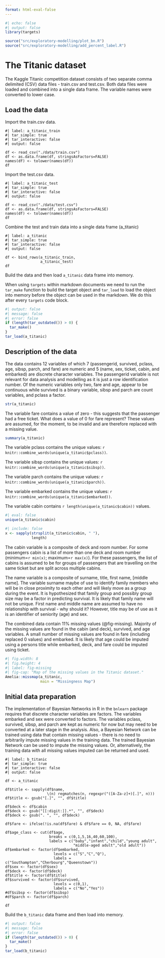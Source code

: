 ```yaml
---
format: html-eval-false
---
```


::: {.content-visible when-format="html-eval-false"}
```r
#| echo: false
#| output: false
library(targets)

source("src/exploratory-modelling/plot_bn.R")
source("src/exploratory-modelling/add_percent_label.R")
```
:::

# The Titanic dataset

The Kaggle Titanic competition dataset consists of two separate comma delimited (CSV) data files - train.csv and test.csv. Both data files were loaded and combined into a single data frame. The variable names were converted to lower case.

## Load the data

Import the train.csv data.

```targets
#| label: a_titanic_train
#| tar_simple: true
#| tar_interactive: false
#| output: false

df <- read_csv("./data/train.csv")
df <- as.data.frame(df, stringsAsFactors=FALSE)
names(df) <- tolower(names(df))
df
```

Import the test.csv data.

```targets
#| label: a_titanic_test
#| tar_simple: true
#| tar_interactive: false
#| output: false

df <- read_csv("./data/test.csv")
df <- as.data.frame(df, stringsAsFactors=FALSE)
names(df) <- tolower(names(df))
df
```

Combine the test and train data into a single data frame (a_titanic)

```targets
#| label: a_titanic
#| tar_simple: true
#| tar_interactive: false
#| output: false

df <- bind_rows(a_titanic_train,
                a_titanic_test)
df
```

Build the data and then load `a_titanic` data frame into memory.

When using `targets` within markdown documents we need to run the `tar_make` function to build the target object and `tar_load` to load the object into memory before the object can be used in the markdown. We do this after every `targets` code block.

```r
#| output: false
#| message: false
#| error: false
if (length(tar_outdated()) > 0) {
  tar_make()
}
tar_load(a_titanic)
```

## Description of the data

The data contains 12 variables of which 7 (passengerid, survived, pclass, age, sibsp, parch, and fare) are numeric and 5 (name, sex, ticket, cabin, and embarked) are discrete character variables. The passengerid variable is not relevant for data analysis and modelling as it is just a row identification number. Of the numeric variables only two, fare and age, appear to be continuous while survived is a binary variable, sibsp and parch are count variables, and pclass a factor.

```r
str(a_titanic)
```

The variable fare contains a value of zero - this suggests that the passenger had a free ticket. What does a value of 0 for fare represent? These values are assumed, for the moment, to be invalid and are therefore replaced with a missing value.

```r
summary(a_titanic)
```

The variable pclass contains the unique values: `r knitr::combine_words(unique(a_titanic$pclass))`.

The variable sibsp contains the unique values: `r knitr::combine_words(unique(a_titanic$sibsp))`.

The variable parch contains the unique values: `r knitr::combine_words(unique(a_titanic$parch))`.

The variable embarked contains the unique values: `r knitr::combine_words(unique(a_titanic$embarked))`.

The variable cabin contains `r length(unique(a_titanic$cabin))` values.

```r
#| eval: false
unique(a_titanic$cabin)
```

```r
#| include: false
x <- sapply(strsplit(a_titanic$cabin, " "),
            length)
```

The cabin variable is a composite of deck and room number. For some passengers cabin is a list of more than one deck and room number (minimum=`r min(x)`; maximum=`r max(x)`). For these passengers, the list of cabins is assumed to be for groups of passengers that are travelling on the same ticket but are split across multiple cabins.

The name variable is a composite of surname, title, first name, \[middle name\]. The variable surname maybe of use to identify family members who will be in close proximity to each other and will likely move as a group during the event. It is hypothesized that family group and possibly group size may be a factor in predicting survival. It is likely that family name will not be unique. First name and middle name are assumed to have no relationship with survival - why should it? However, title may be of use as it is an identifier of seniority (age) and sex.

The combined data contain 11% missing values (@fig-missing). Majority of the missing values are found in the cabin (and deck), survived, and age variables. A small number of missing values are found in fare (including replaced 0 values) and embarked. It is likely that age could be imputed using a persons title while embarked, deck, and fare could be imputed using ticket.

```r
#| fig.width: 8
#| fig.height: 4
#| label: fig-missing
#| fig-cap: "Map of the missing values in the Titanic dataset."
Amelia::missmap(a_titanic,
                main = "Missingness Map")
```

## Initial data preparation

The implementation of Bayesian Networks in R in the `bnlearn` package requires that discrete character variables are factors. The variables embarked and sex were converted to factors. The variables pclass, survived, sibsp, and parch are kept as numeric for now but may need to be converted at a later stage in the analysis. Also, a Bayesian Network can be trained using data that contain missing values - there is no need to arbitrarily impute missing values in the training data. The trained Bayesian Network can be used to impute the missing values. Or, alternatively, the training data with all missing values imputed can be returned and used.

```targets
#| label: b_titanic
#| tar_simple: true
#| tar_interactive: false
#| output: false

df <- a_titanic

df$title <- sapply(df$name,
                   \(n) regmatches(n, regexpr("([A-Za-z]+)[.]", n)))
df$title <- gsub("[.]", "", df$title)

df$deck <- df$cabin
df$deck <- gsub("[[:digit:]].*", "", df$deck)
df$deck <- gsub(". ", "", df$deck)

df$fare <- ifelse(!is.na(df$fare) & df$fare == 0, NA, df$fare)

df$age_class <- cut(df$age,
                    breaks = c(0,1,5,16,40,60,100),
                    labels = c("baby","infant","child","young adult",
                               "middle-aged adult","old adult"))
df$embarked <- factor(df$embarked,
                      levels = c("S","C","Q"),
                      labels = c("Southampton","Cherbourg","Queenstown"))
df$sex <- factor(df$sex)
df$deck <- factor(df$deck)
df$title <- factor(df$title)
df$survived <- factor(df$survived,
                      levels = c(0,1),
                      labels = c("No","Yes"))
#df$sibsp <- factor(df$sibsp)
#df$parch <- factor(df$parch)

df
```

Build the `b_titanic` data frame and then load into memory.

```r
#| output: false
#| message: false
#| error: false
if (length(tar_outdated()) > 0) {
  tar_make()
}
tar_load(b_titanic)
```
